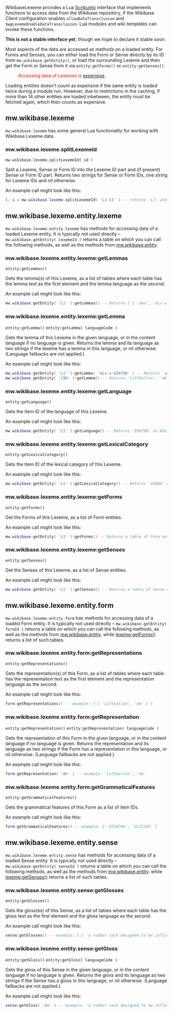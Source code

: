 WikibaseLexeme provides a Lua [https://www.mediawiki.org/wiki/Scribunto Scribunto] interface that implements functions to access data from the Wikibase repository, if the Wikibase Client configuration enables <code>allowDataTransclusion</code> and <code>$wgLexemeEnableDataTransclusion</code>. Lua modules and wiki templates can invoke these functions.

<strong>This is not a stable interface yet</strong>, though we hope to declare it stable soon.
<!--
Changes to the WikibaseLexeme Lua interface are subject to the [https://www.wikidata.org/wiki/Wikidata:Stable_Interface_Policy Stable Interface Policy].
-->

Most aspects of the data are accessed as methods on a loaded entity.
For Forms and Senses, you can either load the Form or Sense directly by its ID from <code>mw.wikibase.getEntity()</code>,
or load the surrounding Lexeme and then get the Form or Sense from it via <code>entity:getForms()</code> or <code>entity:getSenses()</code>.

:<span style="color: red;">Accessing data of Lexemes is [https://www.mediawiki.org/wiki/Manual:$wgExpensiveParserFunctionLimit expensive].</span>
Loading entities doesn't count as expensive if the same entity is loaded twice during a module run.
However, due to restrictions in the caching, if more than 14 other entities are loaded inbetween, the entity must be fetched again, which then counts as expensive.

== mw.wikibase.lexeme ==
<code>mw.wikibase.lexeme</code> has some general Lua functionality for working with Wikibase Lexeme data.

=== mw.wikibase.lexeme.splitLexemeId ===
<code>mw.wikibase.lexeme.splitLexemeId( id )</code>

Split a Lexeme, Sense or Form ID into the Lexeme ID part
and (if present) Sense or Form ID part.
Returns two strings for Sense or Form IDs,
one string for Lexeme IDs and nil otherwise.

An example call might look like this:
<source lang="lua">
l, s = mw.wikibase.lexeme.splitLexemeId( 'L1-S1' ) -- returns 'L1' and 'S1'
</source>

== mw.wikibase.lexeme.entity.lexeme ==
<code>mw.wikibase.lexeme.entity.lexeme</code> has methods for accessing data of a loaded Lexeme entity.
It is typically not used directly – <code>mw.wikibase.getEntity( lexemeId )</code> returns a table on which you can call the following methods,
as well as the methods from [[Extension:Wikibase Client/Lua#mw.wikibase.entity|mw.wikibase.entity]].

=== mw.wikibase.lexeme.entity.lexeme:getLemmas ===
<code>entity:getLemmas()</code>

Gets the lemma(s) of this Lexeme,
as a list of tables where each table has the lemma text as the first element and the lemma language as the second.

An example call might look like this:
<source lang="lua">
mw.wikibase.getEntity( 'L1' ):getLemmas() -- Returns { { 'ama', 'mis-x-Q36790' }, { '𒂼', 'mis-x-Q401' } } on Wikidata
</source>

=== mw.wikibase.lexeme.entity.lexeme:getLemma ===
<code>entity:getLemma()</code>
<code>entity:getLemma( languageCode )</code>

Gets the lemma of this Lexeme in the given language,
or in the content language if no language is given.
Returns the lemma and its language as two strings if the lexeme has a lemma in this language, or nil otherwise.
(Language fallbacks are not applied.)

An example call might look like this:
<source lang="lua">
mw.wikibase.getEntity( 'L1' ):getLemma( 'mis-x-Q36790' ) -- Returns 'ama', 'mis-x-Q36790' on Wikidata
mw.wikibase.getEntity( 'L99' ):getLemma() -- Returns 'Luftballon', 'de' on German Wiktionary
</source>

=== mw.wikibase.lexeme.entity.lexeme:getLanguage ===
<code>entity:getLanguage()</code>

Gets the Item ID of the language of this Lexeme.

An example call might look like this:
<source lang="lua">
mw.wikibase.getEntity( 'L1' ):getLanguage() -- Returns 'Q36790' on Wikidata
</source>

=== mw.wikibase.lexeme.entity.lexeme:getLexicalCategory ===
<code>entity:getLexicalCategory()</code>

Gets the Item ID of the lexical category of this Lexeme.

An example call might look like this:
<source lang="lua">
mw.wikibase.getEntity( 'L1' ):getLexicalCategory() -- Returns 'Q1084' on Wikidata
</source>

=== mw.wikibase.lexeme.entity.lexeme:getForms ===
<code>entity:getForms()</code>

Get the Forms of this Lexeme, as a list of Form entities.

An example call might look like this:
<source lang="lua">
mw.wikibase.getEntity( 'L1' ):getForms() -- Returns a table of Form entities
</source>

=== mw.wikibase.lexeme.entity.lexeme:getSenses ===
<code>entity:getSenses()</code>

Get the Senses of this Lexeme, as a list of Sense entities.

An example call might look like this:
<source lang="lua">
mw.wikibase.getEntity( 'L1' ):getSenses() -- Returns a table of Sense entities
</source>

== mw.wikibase.lexeme.entity.form ==
<code>mw.wikibase.lexeme.entity.form</code> has methods for accessing data of a loaded Form entity.
It is typically not used directly –
<code>mw.wikibase.getEntity( formId )</code> returns a table on which you can call the following methods,
as well as the methods from [[Extension:Wikibase Client/Lua#mw.wikibase.entity|mw.wikibase.entity]].
while [[#mw.wikibase.lexeme.entity.lexeme:getForms|lexeme:getForms()]] returns a list of such tables.

=== mw.wikibase.lexeme.entity.form:getRepresentations ===
<code>entity:getRepresentations()</code>

Gets the representation(s) of this Form,
as a list of tables where each table has the representation text as the first element and the representation language as the second.

An example call might look like this:
<source lang="lua">
form:getRepresentations() -- example: { { 'Luftballon', 'de' } }
</source>

=== mw.wikibase.lexeme.entity.form:getRepresentation ===
<code>entity:getRepresentation()</code>
<code>entity:getRepresentation( languageCode )</code>

Gets the representation of this Form in the given language,
or in the content language if no language is given.
Returns the representation and its language as two strings if the Form has a representation in this language, or nil otherwise.
(Language fallbacks are not applied.)

An example call might look like this:
<source lang="lua">
form:getRepresentation( 'de' ) -- example: 'Luftballon', 'de'
</source>

=== mw.wikibase.lexeme.entity.form:getGrammaticalFeatures ===
<code>entity:getGrammaticalFeatures()</code>

Gets the grammatical features of this Form as a list of item IDs.

An example call might look like this:
<source lang="lua">
form:getGrammaticalFeatures() -- example: { 'Q110786', 'Q131105' }
</source>

== mw.wikibase.lexeme.entity.sense ==
<code>mw.wikibase.lexeme.entity.sense</code> has methods for accessing data of a loaded Sense entity.
It is typically not used directly –
<code>mw.wikibase.getEntity( senseId )</code> returns a table on which you can call the following methods,
as well as the methods from [[Extension:Wikibase Client/Lua#mw.wikibase.entity|mw.wikibase.entity]].
while [[#mw.wikibase.lexeme.entity.lexeme:getSenses|lexeme:getSenses()]] returns a list of such tables.

=== mw.wikibase.lexeme.entity.sense:getGlosses ===
<code>entity:getGlosses()</code>

Gets the gloss(es) of this Sense,
as a list of tables where each table has the gloss text as the first element and the gloss language as the second.

An example call might look like this:
<source lang="lua">
sense:getGlosses() -- example: { { 'a rubber sack designed to be inflated with air', 'en' } }
</source>

=== mw.wikibase.lexeme.entity.sense:getGloss ===
<code>entity:getGloss()</code>
<code>entity:getGloss( languageCode )</code>

Gets the gloss of this Sense in the given language,
or in the content language if no language is given.
Returns the gloss and its language as two strings if the Sense has a gloss in this language, or nil otherwise.
(Language fallbacks are not applied.)

An example call might look like this:
<source lang="lua">
sense:getGloss( 'en' ) -- example: 'a rubber sack designed to be inflated with air', 'en'
</source>
